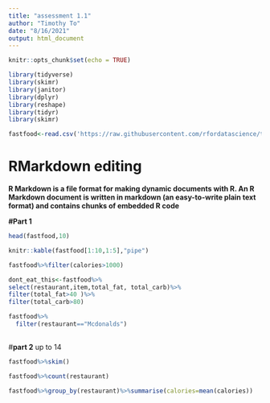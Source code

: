 ---
title: "assessment 1.1"
author: "Timothy To"
date: "8/16/2021"
output: html_document
---
```{r setup, include=FALSE}
knitr::opts_chunk$set(echo = TRUE)
```
```{r, echo=FALSE}
library(tidyverse)
library(skimr)
library(janitor)
library(dplyr)
library(reshape)
library(tidyr)
library(skimr)
```

```{r fastfood}
fastfood<-read.csv('https://raw.githubusercontent.com/rfordatascience/tidytuesday/master/data/2018/2018-09-04/fastfood_calories.csv')
```


# **RMarkdown editing**
**R Markdown is a file format for making dynamic documents with R. An R Markdown document is written in markdown (an easy-to-write plain text format) and contains chunks of embedded R code**

**__#Part 1__**

```{r}

head(fastfood,10)

knitr::kable(fastfood[1:10,1:5],"pipe")

fastfood%>%filter(calories>1000)

dont_eat_this<-fastfood%>%
select(restaurant,item,total_fat, total_carb)%>%
filter(total_fat>40 )%>%
filter(total_carb>80)

fastfood%>%
  filter(restaurant=="Mcdonalds")
  
```

#**part 2** up to 14

```{r}
fastfood%>%skim()

fastfood%>%count(restaurant)

fastfood%>%group_by(restaurant)%>%summarise(calories=mean(calories))

```
